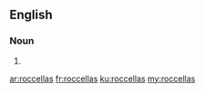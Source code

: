 ==English==

===Noun===
{{head|en|noun plural form}}

# {{plural of|roccella|lang=en}}

[[ar:roccellas]]
[[fr:roccellas]]
[[ku:roccellas]]
[[my:roccellas]]